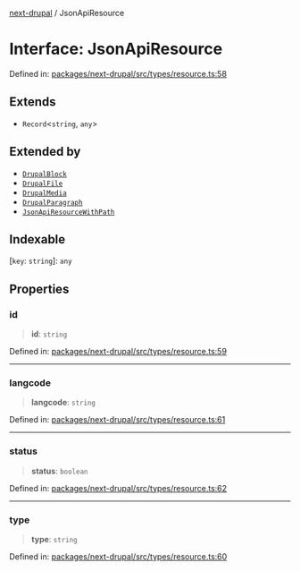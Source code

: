 [next-drupal](../globals.mdx) / JsonApiResource

# Interface: JsonApiResource

Defined in: [packages/next-drupal/src/types/resource.ts:58](https://github.com/chapter-three/next-drupal/blob/b814feb907442ea504825c35810c973aeb865442/packages/next-drupal/src/types/resource.ts#L58)

## Extends

- `Record`\<`string`, `any`\>

## Extended by

- [`DrupalBlock`](DrupalBlock.mdx)
- [`DrupalFile`](DrupalFile.mdx)
- [`DrupalMedia`](DrupalMedia.mdx)
- [`DrupalParagraph`](DrupalParagraph.mdx)
- [`JsonApiResourceWithPath`](JsonApiResourceWithPath.mdx)

## Indexable

\[`key`: `string`\]: `any`

## Properties

### id

> **id**: `string`

Defined in: [packages/next-drupal/src/types/resource.ts:59](https://github.com/chapter-three/next-drupal/blob/b814feb907442ea504825c35810c973aeb865442/packages/next-drupal/src/types/resource.ts#L59)

---

### langcode

> **langcode**: `string`

Defined in: [packages/next-drupal/src/types/resource.ts:61](https://github.com/chapter-three/next-drupal/blob/b814feb907442ea504825c35810c973aeb865442/packages/next-drupal/src/types/resource.ts#L61)

---

### status

> **status**: `boolean`

Defined in: [packages/next-drupal/src/types/resource.ts:62](https://github.com/chapter-three/next-drupal/blob/b814feb907442ea504825c35810c973aeb865442/packages/next-drupal/src/types/resource.ts#L62)

---

### type

> **type**: `string`

Defined in: [packages/next-drupal/src/types/resource.ts:60](https://github.com/chapter-three/next-drupal/blob/b814feb907442ea504825c35810c973aeb865442/packages/next-drupal/src/types/resource.ts#L60)
